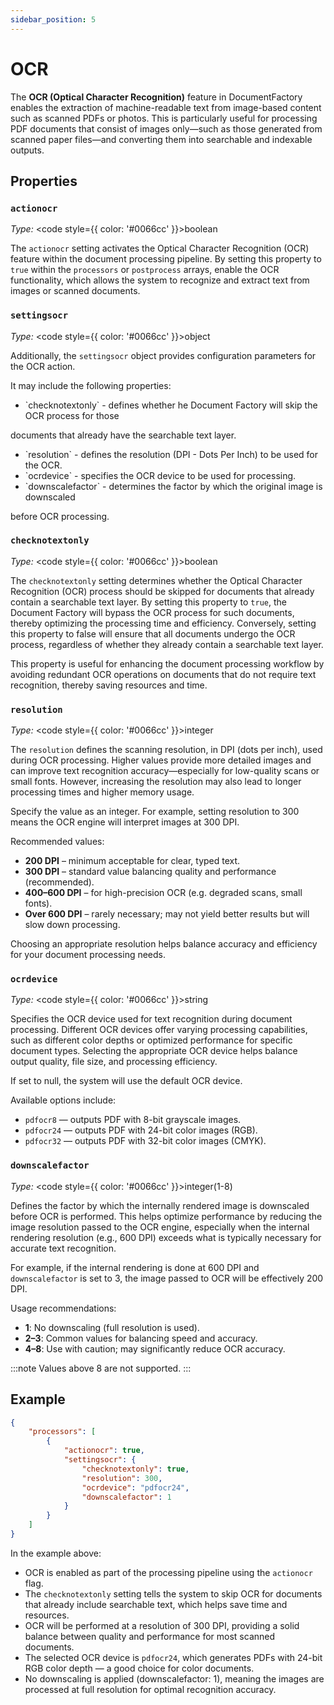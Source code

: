 ```yaml
---
sidebar_position: 5
---
```



# OCR

The **OCR (Optical Character Recognition)** feature in DocumentFactory enables the extraction of machine-readable text
from image-based content such as scanned PDFs or photos. This is particularly useful for processing PDF documents
that consist of images only—such as those generated from scanned paper files—and converting them into searchable and indexable outputs.

## Properties

### `actionocr`

*Type:* <code style={{ color: '#0066cc' }}>boolean</code>

The `actionocr` setting activates the Optical Character Recognition (OCR) feature within the document processing pipeline.
By setting this property to `true` within the `processors` or `postprocess` arrays, enable the OCR functionality,
which allows the system to recognize and extract text from images or scanned documents.

### `settingsocr`

*Type:* <code style={{ color: '#0066cc' }}>object</code>

Additionally, the `settingsocr` object provides configuration parameters for the OCR action.

It may include the following properties:

- <Link to="#checknotextonly">`checknotextonly`</Link> - defines whether he Document Factory will skip the OCR process for those
documents that already have the searchable text layer.
- <Link to="#resolution">`resolution`</Link> - defines the resolution (DPI - Dots Per Inch) to be used for the OCR.
- <Link to="#ocrdevice">`ocrdevice`</Link> - specifies the OCR device to be used for processing.
- <Link to="#downscalefactor">`downscalefactor`</Link> - determines the factor by which the original image is downscaled
before OCR processing.

### `checknotextonly`

*Type:* <code style={{ color: '#0066cc' }}>boolean</code>

The `checknotextonly` setting determines whether the Optical Character Recognition (OCR) process should be skipped for
documents that already contain a searchable text layer. By setting this property to `true`, the Document Factory will bypass
the OCR process for such documents, thereby optimizing the processing time and efficiency. Conversely, setting this property
to false will ensure that all documents undergo the OCR process, regardless of whether they already contain a searchable
text layer.

This property is useful for enhancing the document processing workflow by avoiding redundant OCR operations on documents
that do not require text recognition, thereby saving resources and time.

### `resolution`

*Type:* <code style={{ color: '#0066cc' }}>integer</code>

The `resolution` defines the scanning resolution, in DPI (dots per inch), used during OCR processing.
Higher values provide more detailed images and can improve text recognition accuracy—especially for low-quality scans
or small fonts. However, increasing the resolution may also lead to longer processing times and higher memory usage.

Specify the value as an integer. For example, setting resolution to 300 means the OCR engine will interpret images at 300 DPI.

Recommended values:

- **200 DPI** – minimum acceptable for clear, typed text.
- **300 DPI** – standard value balancing quality and performance (recommended).
- **400–600 DPI** – for high-precision OCR (e.g. degraded scans, small fonts).
- **Over 600 DPI** – rarely necessary; may not yield better results but will slow down processing.

Choosing an appropriate resolution helps balance accuracy and efficiency for your document processing needs.

### `ocrdevice`

*Type:* <code style={{ color: '#0066cc' }}>string</code>

Specifies the OCR device used for text recognition during document processing. Different OCR devices offer varying
processing capabilities, such as different color depths or optimized performance for specific document types.
Selecting the appropriate OCR device helps balance output quality, file size, and processing efficiency.

If set to null, the system will use the default OCR device.

Available options include:

- `pdfocr8` — outputs PDF with 8-bit grayscale images.
- `pdfocr24` — outputs PDF with 24-bit color images (RGB).
- `pdfocr32` — outputs PDF with 32-bit color images (CMYK).

### `downscalefactor`

*Type:* <code style={{ color: '#0066cc' }}>integer(1-8)</code>

Defines the factor by which the internally rendered image is downscaled before OCR is performed. This helps optimize
performance by reducing the image resolution passed to the OCR engine, especially when the internal rendering resolution
(e.g., 600 DPI) exceeds what is typically necessary for accurate text recognition.

For example, if the internal rendering is done at 600 DPI and `downscalefactor` is set to 3, the image passed to OCR
will be effectively 200 DPI.

Usage recommendations:

- **1**: No downscaling (full resolution is used).
- **2–3**: Common values for balancing speed and accuracy.
- **4–8**: Use with caution; may significantly reduce OCR accuracy.

:::note
Values above 8 are not supported.
:::

## Example

```json title="pipeline.json"
{
    "processors": [
        {
            "actionocr": true,
            "settingsocr": {
                "checknotextonly": true,
                "resolution": 300,
                "ocrdevice": "pdfocr24",
                "downscalefactor": 1
            }
        }
    ]
}
```
In the example above:

- OCR is enabled as part of the processing pipeline using the `actionocr` flag.
- The `checknotextonly` setting tells the system to skip OCR for documents that already include searchable text, which helps
    save time and resources.
- OCR will be performed at a resolution of 300 DPI, providing a solid balance between quality and performance for most scanned documents.
- The selected OCR device is `pdfocr24`, which generates PDFs with 24-bit RGB color depth — a good choice for color documents.
- No downscaling is applied (downscalefactor: 1), meaning the images are processed at full resolution for optimal recognition accuracy.
